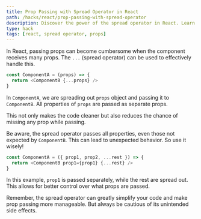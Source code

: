 ```yaml
---
title: Prop Passing with Spread Operator in React
path: /hacks/react/prop-passing-with-spread-operator
description: Discover the power of the spread operator in React. Learn how to leverage it for seamless prop passing, enhancing your React development experience.
type: hack
tags: [react, spread operator, props]
---
```


In React, passing props can become cumbersome when the component receives many props. The `...` (spread operator) can be used to effectively handle this.

```javascript
const ComponentA = (props) => {
  return <ComponentB {...props} />
}
```

In `ComponentA`, we are spreading out `props` object and passing it to `ComponentB`. All properties of `props` are passed as separate props.

This not only makes the code cleaner but also reduces the chance of missing any prop while passing.

Be aware, the spread operator passes all properties, even those not expected by `ComponentB`. This can lead to unexpected behavior. So use it wisely!

```javascript
const ComponentA = ({ prop1, prop2, ...rest }) => {
  return <ComponentB prop1={prop1} {...rest} />
}
```

In this example, `prop1` is passed separately, while the rest are spread out. This allows for better control over what props are passed.

Remember, the spread operator can greatly simplify your code and make prop passing more manageable. But always be cautious of its unintended side effects.